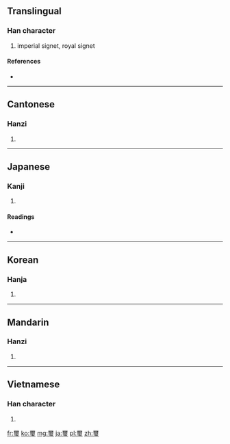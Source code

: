 {{also|玺}}
==Translingual==

===Han character===
{{Han char|rn=96|rad=玉|as=14|sn=19|four=1010<sub>3</sub>|canj=一月一土戈 (MBMGI)}}

# imperial signet, royal signet

====References====
* {{Han ref|kx=0744.150|dkj=21309|dj=1153.020|hdz=21144.050|uh=74BD|ud=29885|bh=C3A2|bd=50082}}

----

==Cantonese==

===Hanzi===
{{yue-hanzi|jyut=|y=saai2|sim=玺}}

# {{defn|lang=yue|sort=玉14}}

----

==Japanese==

===Kanji===
{{ja-kanji|grade=c|rs=玉14}}

# {{defn|lang=ja|sort=玉14}}

====Readings====
* {{ja-readings|on=[[じ]] (ji), [[し]] (shi)|kun=[[しるし]] (shirushi)|nanori=}}

----

==Korean==

===Hanja===
{{ko-hanja|hangeul=새|eumhun=|rv=sae|mr=sae|y=say}}

# {{defn|lang=ko|sort=玉14}}

----

==Mandarin==

===Hanzi===
{{cmn-hanzi|sim=玺|pin=[[xǐ]] ([[xi3]])|wg=hsi<sup>3</sup>}}

# {{defn|lang=cmn|sort=玉14}}

----

==Vietnamese==

===Han character===
{{vi-hantu|[[tỉ]], [[tỷ]]|rs=玉14}}

# {{defn|lang=vi|sort=玉14}}

[[fr:璽]]
[[ko:璽]]
[[mg:璽]]
[[ja:璽]]
[[pl:璽]]
[[zh:璽]]